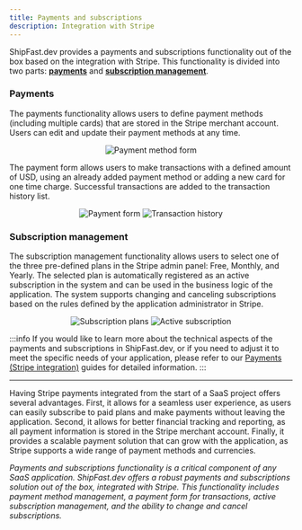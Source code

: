 ```yaml
---
title: Payments and subscriptions
description: Integration with Stripe
---
```


ShipFast.dev provides a payments and subscriptions functionality out of the box based on the integration with
Stripe. This functionality is divided into two parts: **[payments](#payments)** and
**[subscription management](#subscription-management)**.

### Payments

The payments functionality allows users to define payment methods (including multiple cards) that are stored in the
Stripe merchant account. Users can edit and update their payment methods at any time.

<p align="center">
  <img src={useBaseUrl("img/features/payments/card-form.png")} alt="Payment method form" />
</p>

The payment form allows users to make transactions with a defined amount of USD, using an already added payment method
or adding a new card for one time charge. Successful transactions are added to the transaction history list.

<p align="center">
  <img src={useBaseUrl("img/features/payments/payment-form.png")} alt="Payment form" />
  <img src={useBaseUrl("img/features/subscriptions/transaction-history.png")} alt="Transaction history" />
</p>

### Subscription management

The subscription management functionality allows users to select one of the three pre-defined plans in the Stripe admin
panel: Free, Monthly, and Yearly. The selected plan is automatically registered as an active subscription in the system
and can be used in the business logic of the application. The system supports changing and canceling subscriptions
based on the rules defined by the application administrator in Stripe.

<p align="center">
  <img src={useBaseUrl("img/features/subscriptions/plans.png")} alt="Subscription plans" />
  <img src={useBaseUrl("img/features/subscriptions/subscriptions.png")} alt="Active subscription" />
</p>


:::info
If you would like to learn more about the technical aspects of the payments and subscriptions in ShipFast.dev,
or if you need to adjust it to meet the specific needs of your application, please refer to our
[Payments (Stripe integration)](../../../working/payments) guides for detailed information.
:::

----

Having Stripe payments integrated from the start of a SaaS project offers several advantages. First, it allows for a
seamless user experience, as users can easily subscribe to paid plans and make payments without leaving the application.
Second, it allows for better financial tracking and reporting, as all payment information is stored in the Stripe
merchant account. Finally, it provides a scalable payment solution that can grow with the application, as Stripe
supports a wide range of payment methods and currencies.

_Payments and subscriptions functionality is a critical component of any SaaS application. ShipFast.dev offers a
robust payments and subscriptions solution out of the box, integrated with Stripe. This functionality includes payment
method management, a payment form for transactions, active subscription management, and the ability to change and cancel
subscriptions._